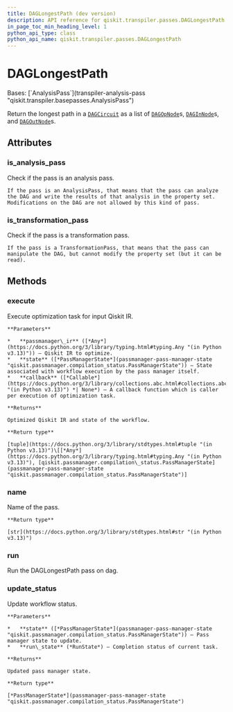 ```yaml
---
title: DAGLongestPath (dev version)
description: API reference for qiskit.transpiler.passes.DAGLongestPath in the dev version of qiskit
in_page_toc_min_heading_level: 1
python_api_type: class
python_api_name: qiskit.transpiler.passes.DAGLongestPath
---
```


# DAGLongestPath

<Class id="qiskit.transpiler.passes.DAGLongestPath" isDedicatedPage={true} github="https://github.com/Qiskit/qiskit/tree/main/qiskit/transpiler/passes/analysis/dag_longest_path.py#L18-L24" signature="qiskit.transpiler.passes.DAGLongestPath(*args, **kwargs)" modifiers="class">
  Bases: [`AnalysisPass`](transpiler-analysis-pass "qiskit.transpiler.basepasses.AnalysisPass")

  Return the longest path in a [`DAGCircuit`](dagcircuit-dag-circuit "qiskit.dagcircuit.DAGCircuit") as a list of [`DAGOpNode`](dagcircuit-dag-op-node "qiskit.dagcircuit.DAGOpNode")s, [`DAGInNode`](dagcircuit-dag-in-node "qiskit.dagcircuit.DAGInNode")s, and [`DAGOutNode`](dagcircuit-dag-out-node "qiskit.dagcircuit.DAGOutNode")s.

  ## Attributes

  ### is\_analysis\_pass

  <Attribute id="qiskit.transpiler.passes.DAGLongestPath.is_analysis_pass">
    Check if the pass is an analysis pass.

    If the pass is an AnalysisPass, that means that the pass can analyze the DAG and write the results of that analysis in the property set. Modifications on the DAG are not allowed by this kind of pass.
  </Attribute>

  ### is\_transformation\_pass

  <Attribute id="qiskit.transpiler.passes.DAGLongestPath.is_transformation_pass">
    Check if the pass is a transformation pass.

    If the pass is a TransformationPass, that means that the pass can manipulate the DAG, but cannot modify the property set (but it can be read).
  </Attribute>

  ## Methods

  ### execute

  <Function id="qiskit.transpiler.passes.DAGLongestPath.execute" github="https://github.com/Qiskit/qiskit/tree/main/qiskit/passmanager/base_tasks.py#L72-L118" signature="execute(passmanager_ir, state, callback=None)">
    Execute optimization task for input Qiskit IR.

    **Parameters**

    *   **passmanager\_ir** ([*Any*](https://docs.python.org/3/library/typing.html#typing.Any "(in Python v3.13)")) – Qiskit IR to optimize.
    *   **state** ([*PassManagerState*](passmanager-pass-manager-state "qiskit.passmanager.compilation_status.PassManagerState")) – State associated with workflow execution by the pass manager itself.
    *   **callback** ([*Callable*](https://docs.python.org/3/library/collections.abc.html#collections.abc.Callable "(in Python v3.13)") *| None*) – A callback function which is caller per execution of optimization task.

    **Returns**

    Optimized Qiskit IR and state of the workflow.

    **Return type**

    [tuple](https://docs.python.org/3/library/stdtypes.html#tuple "(in Python v3.13)")\[[*Any*](https://docs.python.org/3/library/typing.html#typing.Any "(in Python v3.13)"), [qiskit.passmanager.compilation\_status.PassManagerState](passmanager-pass-manager-state "qiskit.passmanager.compilation_status.PassManagerState")]
  </Function>

  ### name

  <Function id="qiskit.transpiler.passes.DAGLongestPath.name" github="https://github.com/Qiskit/qiskit/tree/main/qiskit/passmanager/base_tasks.py#L68-L70" signature="name()">
    Name of the pass.

    **Return type**

    [str](https://docs.python.org/3/library/stdtypes.html#str "(in Python v3.13)")
  </Function>

  ### run

  <Function id="qiskit.transpiler.passes.DAGLongestPath.run" github="https://github.com/Qiskit/qiskit/tree/main/qiskit/transpiler/passes/analysis/dag_longest_path.py#L22-L24" signature="run(dag)">
    Run the DAGLongestPath pass on dag.
  </Function>

  ### update\_status

  <Function id="qiskit.transpiler.passes.DAGLongestPath.update_status" github="https://github.com/Qiskit/qiskit/tree/main/qiskit/passmanager/base_tasks.py#L120-L138" signature="update_status(state, run_state)">
    Update workflow status.

    **Parameters**

    *   **state** ([*PassManagerState*](passmanager-pass-manager-state "qiskit.passmanager.compilation_status.PassManagerState")) – Pass manager state to update.
    *   **run\_state** (*RunState*) – Completion status of current task.

    **Returns**

    Updated pass manager state.

    **Return type**

    [*PassManagerState*](passmanager-pass-manager-state "qiskit.passmanager.compilation_status.PassManagerState")
  </Function>
</Class>

